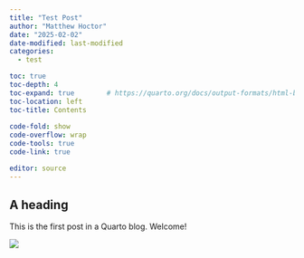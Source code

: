 ```yaml
---
title: "Test Post"
author: "Matthew Hoctor"
date: "2025-02-02"
date-modified: last-modified
categories: 
  - test

toc: true
toc-depth: 4
toc-expand: true        # https://quarto.org/docs/output-formats/html-basics.html#table-of-contents
toc-location: left
toc-title: Contents
  
code-fold: show
code-overflow: wrap
code-tools: true
code-link: true

editor: source
---
```


## A heading

This is the first post in a Quarto blog. Welcome!

![](thumbnail.jpg)

